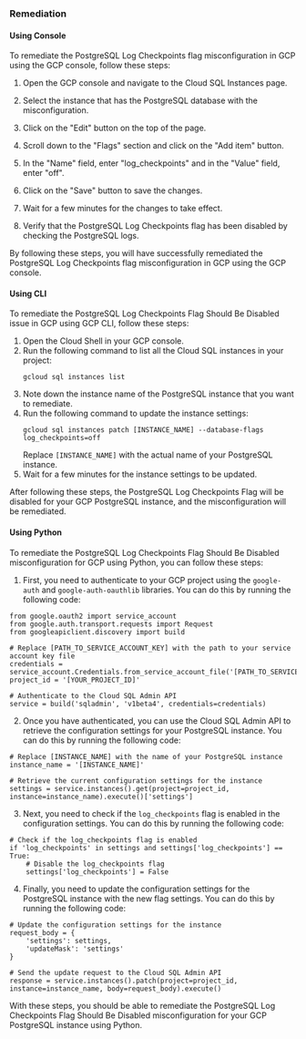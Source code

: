 ### Remediation

#### Using Console

To remediate the PostgreSQL Log Checkpoints flag misconfiguration in GCP using the GCP console, follow these steps:

1. Open the GCP console and navigate to the Cloud SQL Instances page.

2. Select the instance that has the PostgreSQL database with the misconfiguration.

3. Click on the "Edit" button on the top of the page.

4. Scroll down to the "Flags" section and click on the "Add item" button.

5. In the "Name" field, enter "log_checkpoints" and in the "Value" field, enter "off".

6. Click on the "Save" button to save the changes.

7. Wait for a few minutes for the changes to take effect.

8. Verify that the PostgreSQL Log Checkpoints flag has been disabled by checking the PostgreSQL logs.

By following these steps, you will have successfully remediated the PostgreSQL Log Checkpoints flag misconfiguration in GCP using the GCP console.

#### Using CLI

To remediate the PostgreSQL Log Checkpoints Flag Should Be Disabled issue in GCP using GCP CLI, follow these steps:

1. Open the Cloud Shell in your GCP console.
2. Run the following command to list all the Cloud SQL instances in your project:
   ```
   gcloud sql instances list
   ```
3. Note down the instance name of the PostgreSQL instance that you want to remediate.
4. Run the following command to update the instance settings:
   ```
   gcloud sql instances patch [INSTANCE_NAME] --database-flags log_checkpoints=off
   ```
   Replace `[INSTANCE_NAME]` with the actual name of your PostgreSQL instance.
5. Wait for a few minutes for the instance settings to be updated.

After following these steps, the PostgreSQL Log Checkpoints Flag will be disabled for your GCP PostgreSQL instance, and the misconfiguration will be remediated.

#### Using Python

To remediate the PostgreSQL Log Checkpoints Flag Should Be Disabled misconfiguration for GCP using Python, you can follow these steps:

1. First, you need to authenticate to your GCP project using the `google-auth` and `google-auth-oauthlib` libraries. You can do this by running the following code:

```
from google.oauth2 import service_account
from google.auth.transport.requests import Request
from googleapiclient.discovery import build

# Replace [PATH_TO_SERVICE_ACCOUNT_KEY] with the path to your service account key file
credentials = service_account.Credentials.from_service_account_file('[PATH_TO_SERVICE_ACCOUNT_KEY]')
project_id = '[YOUR_PROJECT_ID]'

# Authenticate to the Cloud SQL Admin API
service = build('sqladmin', 'v1beta4', credentials=credentials)
```

2. Once you have authenticated, you can use the Cloud SQL Admin API to retrieve the configuration settings for your PostgreSQL instance. You can do this by running the following code:

```
# Replace [INSTANCE_NAME] with the name of your PostgreSQL instance
instance_name = '[INSTANCE_NAME]'

# Retrieve the current configuration settings for the instance
settings = service.instances().get(project=project_id, instance=instance_name).execute()['settings']
```

3. Next, you need to check if the `log_checkpoints` flag is enabled in the configuration settings. You can do this by running the following code:

```
# Check if the log_checkpoints flag is enabled
if 'log_checkpoints' in settings and settings['log_checkpoints'] == True:
    # Disable the log_checkpoints flag
    settings['log_checkpoints'] = False
```

4. Finally, you need to update the configuration settings for the PostgreSQL instance with the new flag settings. You can do this by running the following code:

```
# Update the configuration settings for the instance
request_body = {
    'settings': settings,
    'updateMask': 'settings'
}

# Send the update request to the Cloud SQL Admin API
response = service.instances().patch(project=project_id, instance=instance_name, body=request_body).execute()
```

With these steps, you should be able to remediate the PostgreSQL Log Checkpoints Flag Should Be Disabled misconfiguration for your GCP PostgreSQL instance using Python.


